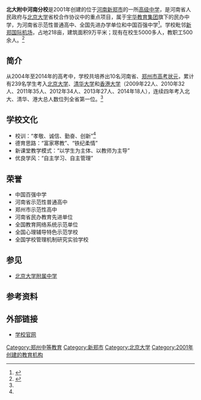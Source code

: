 '''北大附中河南分校'''是2001年创建的位于[[河南|河南]][[新郑市|新郑市]]的一所[[高级中学|高级中学]]，是河南省人民政府与[[北京大学|北京大学]]省校合作协议中的重点项目，属于[[宇华教育集团|宇华教育集团]]旗下的民办中学，为河南省示范性普通高中、全国先进办学单位和中国百强中学<ref>{{cite web |url=http://www.bdfz-hn.com/ArticleShow.asp?ArticleID=2518 |language= |title=北大附中河南分校2015年高考喜报！ |publisher=北大附中河南分校 |date=2015-06-25 |accessdate= }}{{dead link|date=2017年11月 |bot=InternetArchiveBot |fix-attempted=yes }}</ref>。学校毗邻[[新郑国际机场|新郑国际机场]]，占地218亩，建筑面积9万平米；现有在校生5000多人，教职工500余人。<ref name="简介">{{cite web |url=http://www.bdfz-hn.com/gaikuang/xuexiaogaikuang.asp |language= |title=学校简介 |publisher=北大附中河南分校 |date= |accessdate=2015-08-05 |deadurl=yes |archiveurl=https://web.archive.org/web/20150811135635/http://bdfz-hn.com/gaikuang/xuexiaogaikuang.asp |archivedate=2015-08-11 }}</ref>

== 简介 ==

从2004年至2014年的高考中，学校共培养出10名河南省、[[郑州市|郑州市]][[高考状元|高考状元]]，累计有239名学生考入[[北京大学|北京大学]]、[[清华大学|清华大学]]和[[香港大学|香港大学]]（2009年22人、2010年32人、2011年35人、2012年34人、2013年27人、2014年18人），连续四年考入北大、清华、港大总人数位列全省第一位。<ref name="简介"/>

== 学校文化 ==
*校训：“孝敬、诚信、勤奋、创新”<ref name="简介"/>
*德育思路：“富家寒教”、“铁纪柔情”
*新课堂教学模式：“以学生为主体、以教师为主导”
*优良学风：“自主学习、自主管理”

== 荣誉 ==
*中国百强中学
*河南省示范性普通高中 
*郑州市示范性高中
*河南省民办教育先进单位
*全国教育网络系统示范单位
*全国心理辅导特色示范学校
*全国学校管理机制研究实验学校

== 参见 ==
*[[北京大学附属中学|北京大学附属中学]]

== 参考资料 ==
{{reflist}}

== 外部链接 ==
*[http://www.bdfz-hn.com/ 学校官网]{{Wayback|url=http://www.bdfz-hn.com/ |date=20150801051513 }}

{{河南省示范性普通高级中学}}
{{DEFAULTSORT:}}
[[Category:郑州中等教育|Category:郑州中等教育]]
[[Category:新郑市|Category:新郑市]]
[[Category:北京大学|Category:北京大学]]
[[Category:2001年创建的教育机构|Category:2001年创建的教育机构]]